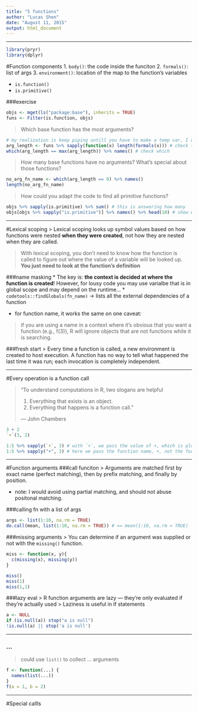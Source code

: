 ```yaml
---
title: "5 functions"
author: "Lucas Shen"
date: "August 11, 2015"
output: html_document
---
```

***

```r
library(pryr)
library(dplyr)
```

#Function components
1. `body()`: the code inside the funciton
2. `formals()`: list of args
3. `environment()`: location of the map to the function's variables 

* `is.function()`
* `is.primitive()`

###exercise
```r
objs <- mget(ls("package:base"), inherits = TRUE)
funs <- Filter(is.function, objs)
```

> Which base function has the most arguments?

```r
# my realization is keep piping untill you have to make a temp var, I don't know if this is a good practice. We'll see
arg_length <- funs %>% sapply(function(x) length(formals(x))) # check this sapply use!
which(arg_length == max(arg_length)) %>% names() # check which
```

> How many base functions have no arguments? What’s special about those functions?

```r
no_arg_fn_name <- which(arg_length == 0) %>% names()
length(no_arg_fn_name)
```

> How could you adapt the code to find all primitive functions?

```r
objs %>% sapply(is.primitive) %>% sum() # this is answering how many
objs[objs %>% sapply("is.primitive")] %>% names() %>% head(10) # show up first 10 names of primitive fn
```

***
#Lexical scoping
> Lexical scoping looks up symbol values based on how functions were nested **when they were created**, not how they are nested when they are called. 

> With lexical scoping, you don’t need to know how the function is called to figure out where the value of a variable will be looked up. **You just need to look at the function’s definition**

###name masking
* The key is: **the context is decided at where the function is created**! However, for lousy code you may use varialbe that is in global scope and may depend on the runtime...
    * `codetools::findGlobals(fn_name)` -> lists all the external dependencies of a function

* for function name, it works the same on one caveat:

> if you are using a name in a context where it’s obvious that you want a function (e.g., f(3)), R will ignore objects that are not functions while it is searching.

###fresh start
> Every time a function is called, a new environment is created to host execution. A function has no way to tell what happened the last time it was run; each invocation is completely independent.

***

#Every operation is a function call

> “To understand computations in R, two slogans are helpful
>
> 1. Everything that exists is an object.
> 2. Everything that happens is a function call." 
>
> — John Chambers

```r
3 + 2
`+`(3, 2)

1:5 %>% sapply(`+`, 3) # with `+`, we pass the value of +, which is plus, into sapply
1:5 %>% sapply("+", 3) # here we pass the function name, +, not the function itself. sapply can magically handle these two situations.
```

***
#Function arguments
###call funciton
> Arguments are matched first by exact name (perfect matching), then by prefix matching, and finally by position.

* note: I would avoid using partial matching, and should not abuse positonal matching.

###calling fn with a list of args
```r
args <- list(1:10, na.rm = TRUE)
do.call(mean, list(1:10, na.rm = TRUE)) # == mean(1:10, na.rm = TRUE)
```

###missing arguments
> You can determine if an argument was supplied or not with the `missing()` function.

```r
miss <- function(x, y){
  c(missing(x), missing(y))
}

miss()
miss(1)
miss(1,1)
```

###lazy eval
> R function arguments are lazy — they’re only evaluated if they’re actually used
> Laziness is useful in if statements

```r
a <- NULL
if (is.null(a)) stop("a is null")
!is.null(a) || stop('a is null')
```

***
### ...
> could use `list()` to collect ... arguments

```r
f <- function(...) {
  names(list(...))
}
f(a = 1, b = 2)
```

***
#Special callls




















